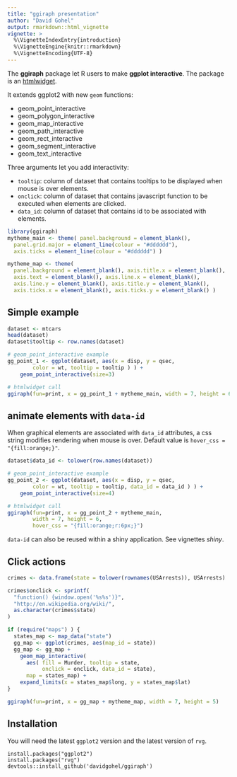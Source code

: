 ```yaml
---
title: "ggiraph presentation"
author: "David Gohel"
output: rmarkdown::html_vignette
vignette: >
  %\VignetteIndexEntry{introduction}
  %\VignetteEngine{knitr::rmarkdown}
  %\VignetteEncoding{UTF-8}
---
```


The **ggiraph** package let R users to make **ggplot interactive**. The package is an [htmlwidget](http://cran.r-project.org/web/packages/htmlwidgets). 

It extends ggplot2 with new `geom` functions:

* geom_point_interactive
* geom_polygon_interactive
* geom_map_interactive
* geom_path_interactive
* geom_rect_interactive
* geom_segment_interactive
* geom_text_interactive


Three arguments let you add interactivity:

* `tooltip`: column of dataset that contains tooltips to be displayed when mouse is over elements. 
* `onclick`: column of dataset that contains javascript function to be executed when elements are clicked. 
* `data_id`: column of dataset that contains id to be associated with elements. 

```r
library(ggiraph)
mytheme_main <- theme( panel.background = element_blank(), 
  panel.grid.major = element_line(colour = "#dddddd"), 
  axis.ticks = element_line(colour = "#dddddd") )

mytheme_map <- theme(
  panel.background = element_blank(), axis.title.x = element_blank(),
  axis.text = element_blank(), axis.line.x = element_blank(),
  axis.line.y = element_blank(), axis.title.y = element_blank(),
  axis.ticks.x = element_blank(), axis.ticks.y = element_blank() )
```

## Simple example 

```r
dataset <- mtcars
head(dataset)
dataset$tooltip <- row.names(dataset)

# geom_point_interactive example
gg_point_1 <- ggplot(dataset, aes(x = disp, y = qsec, 
		color = wt, tooltip = tooltip ) ) + 
	geom_point_interactive(size=3)

# htmlwidget call
ggiraph(fun=print, x = gg_point_1 + mytheme_main, width = 7, height = 6)
```

## animate elements with `data-id`

When graphical elements are associated with `data_id` attributes, a css string modifies 
rendering when mouse is over. Default value is `hover_css = "{fill:orange;}"`. 

```r
dataset$data_id <- tolower(row.names(dataset))

# geom_point_interactive example
gg_point_2 <- ggplot(dataset, aes(x = disp, y = qsec, 
		color = wt, tooltip = tooltip, data_id = data_id ) ) + 
	geom_point_interactive(size=4)

# htmlwidget call
ggiraph(fun=print, x = gg_point_2 + mytheme_main, 
        width = 7, height = 6, 
        hover_css = "{fill:orange;r:6px;}")
```

`data-id` can also be reused within a shiny application. See vignettes *shiny*.

## Click actions

```r
crimes <- data.frame(state = tolower(rownames(USArrests)), USArrests)

crimes$onclick <- sprintf(
  "function() {window.open('%s%s')}",
  "http://en.wikipedia.org/wiki/",
  as.character(crimes$state)
)

if (require("maps") ) {
  states_map <- map_data("state")
  gg_map <- ggplot(crimes, aes(map_id = state))
  gg_map <- gg_map + 
    geom_map_interactive(
      aes( fill = Murder, tooltip = state, 
           onclick = onclick, data_id = state), 
      map = states_map) + 
    expand_limits(x = states_map$long, y = states_map$lat)
}

ggiraph(fun=print, x = gg_map + mytheme_map, width = 7, height = 5)
```

## Installation 

You will need the latest `ggplot2` version and the latest version of 
`rvg`.


    install.packages("ggplot2")
    install.packages("rvg")
    devtools::install_github('davidgohel/ggiraph')



